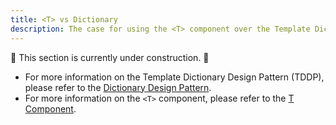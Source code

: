 ```yaml
---
title: <T> vs Dictionary
description: The case for using the <T> component over the Template Dictionary Design Pattern (TDDP)
---
```



🚧 This section is currently under construction. 🚧

 * For more information on the Template Dictionary Design Pattern (TDDP), please refer to the [Dictionary Design Pattern](/docs/next/reference/dictionaries/dictionaries).
 * For more information on the `<T>` component, please refer to the [T Component](/docs/next/reference/t-reference).
